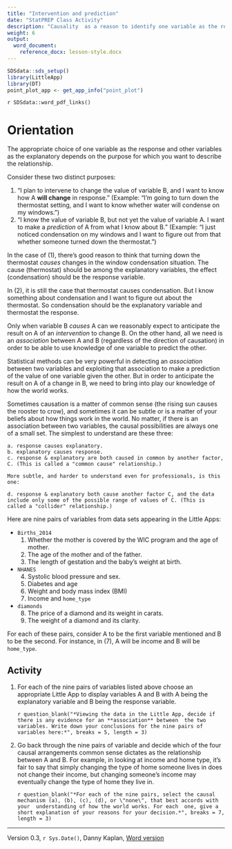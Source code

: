 ```yaml
---
title: "Intervention and prediction"
date: "StatPREP Class Activity"
description: "Causality  as a reason to identify one variable as the response and another as the explanatory."
weight: 6
output:
  word_document:
    reference_docx: lesson-style.docx
---
```




```r
SDSdata::sds_setup()
library(LittleApp)
library(DT)
point_plot_app <- get_app_info("point_plot")
```

`r SDSdata::word_pdf_links()`


# Orientation

The appropriate choice of one variable as the response and other variables as the explanatory depends on the purpose for which you want to describe the relationship.

Consider these two distinct purposes:

1. "I plan to intervene to change the value of variable B, and I want to know how A **will change** in response." (Example: "I'm going to turn down the thermostat setting, and I want to know whether water will condense on my windows.")
2. "I know the value of variable B, but not yet the value  of variable A. I want to make a *prediction* of A from what I know about B." (Example: "I just noticed condensation on my windows and I want to figure out from that whether  someone turned down the thermostat.")

In the case of (1), there's good reason to think that turning down the thermostat *causes* changes in the window condensation situation. The cause (thermostat) should be among the explanatory variables, the effect (condensation) should be the response variable.

In (2), it is still the case that thermostat causes condensation. But I know something about condensation and I want to figure out about the thermostat.  So condensation should be the explanatory variable and thermostat the response.

Only when variable B *causes* A can we reasonably expect to anticipate the result on A of an *intervention* to change B. On the other hand, all we need is an *association* between A and B (regardless of the direction of causation) in order to be able to use knowledge of one variable to predict the other.

Statistical methods can be very powerful in detecting an *association* between two variables and exploiting that association to make a prediction of the value of one variable given the other. But in order to anticipate the result on A of a change in B, we need to bring into play our knowledge of how the world works. 

Sometimes causation is a matter of common sense (the rising sun causes the rooster to crow), and sometimes it can be subtle or is a matter of your beliefs about how things work in the world. No matter, if there is an association between two variables, the causal possibilities are always one of a small set. The simplest to understand are these three:

    a. response causes explanatory.
    b. explanatory causes response.
    c. response & explanatory are both caused in common by another factor, C. (This is called a "common cause" relationship.)
     
    More subtle, and harder to understand even for professionals, is this  one:
    
    d. response & explanatory both cause another factor C, and the data include only some of the possible range of values of C. (This is called a "collider" relationship.)


Here are nine pairs of variables from data sets appearing in the Little Apps:

* `Births_2014`
    1. Whether the mother is covered by the WIC program and the age of mother.
    2. The age of the mother and of the father.
    3. The length of gestation and the baby's weight at birth.
    
* `NHANES`
    4. Systolic blood pressure and sex.
    5. Diabetes and age
    6. Weight and body mass index (BMI)
    7. Income and `home_type`
    
* `diamonds`
    8. The price of a diamond and its weight in carats.
    9. The weight of a diamond and its clarity.

For each of these pairs, consider A to be the first variable mentioned and B to be the second. For instance, in  (7), A will be income and B will be `home_type`. 

## Activity

1. For each  of the nine pairs of variables listed above choose an appropriate Little App to display variables A and B with A being  the explanatory variable and B being the response variable.

    `r question_blank("*Viewing the data in the Little App, decide if there is any evidence for an **association** between  the two variables. Write down your conclusions for the nine pairs of variables here:*", breaks = 5, length = 3)`
    
2. Go back through the nine pairs of variable and decide which  of the four causal arrangements common sense dictates as the relationship between A and B. For example, in looking at income and home type, it's fair to  say that simply changing the type of home someone lives in does not change their income, but changing someone's income may eventually change the type of home they live in.

    `r question_blank("*For each of the nine pairs, select the causal mechanism (a), (b), (c), (d), or \"none\", that best accords with your  understanding of how the world works. For each  one, give a short explanation of your reasons for your decision.*", breaks = 7, length = 3)`




----------------------

Version 0.3, `r Sys.Date()`, Danny Kaplan, [Word version](`r paste0("/word-versions/",tools::file_path_sans_ext(knitr::current_input()), ".docx")`) 